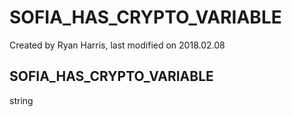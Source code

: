 
# SOFIA_HAS_CRYPTO_VARIABLE 

 Created by  Ryan Harris, last modified on 2018.02.08

## SOFIA_HAS_CRYPTO_VARIABLE

string


